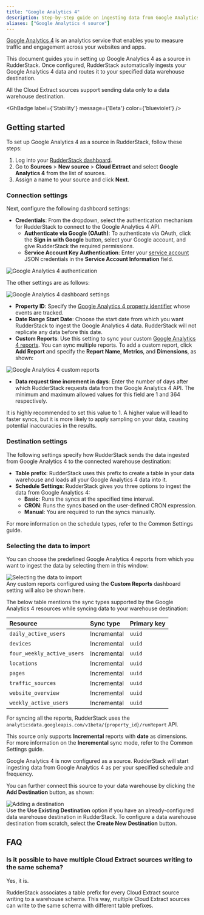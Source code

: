 ```yaml
---
title: "Google Analytics 4"
description: Step-by-step guide on ingesting data from Google Analytics 4 into RudderStack.
aliases: ["Google Analytics 4 source"]
---
```


[Google Analytics 4](https://analytics.google.com/) is an analytics service that enables you to measure traffic and engagement across your websites and apps.

This document guides you in setting up Google Analytics 4 as a source in RudderStack. Once configured, RudderStack automatically ingests your Google Analytics 4 data and routes it to your specified data warehouse destination.

<div class="warningBlock">
All the Cloud Extract sources support sending data only to a <Link to="/destinations/warehouse-destinations/">data warehouse destination</Link>.
</div>

<GhBadge
  label={'Stability'}
  message={'Beta'}
  color={'blueviolet'}
/>

## Getting started

To set up Google Analytics 4 as a source in RudderStack, follow these steps:

1. Log into your [RudderStack dashboard](https://app.rudderstack.com/).
2. Go to **Sources** > **New source** > **Cloud Extract** and select **Google Analytics 4** from the list of sources.
3. Assign a name to your source and click **Next**.

### Connection settings

Next, configure the following dashboard settings:

- **Credentials**: From the dropdown, select the authentication mechanism for RudderStack to connect to the Google Analytics 4 API.
    - **Authenticate via Google (OAuth)**: To authenticate via OAuth, click the **Sign in with Google** button, select your Google account, and give RudderStack the required permissions.
    - **Service Account Key Authentication**: Enter your <a href="https://cloud.google.com/iam/docs/creating-managing-service-account-keys#creating">service account</a> JSON credentials in the **Service Account Information** field.

<img src="../../assets/cloud-extract-sources/google-analytics-4-connection-settings-1.png" alt="Google Analytics 4 authentication" />

The other settings are as follows:

<img src="../../assets/cloud-extract-sources/google-analytics-4-connection-settings-2.png" alt="Google Analytics 4 dashboard settings" />

- **Property ID**: Specify the <a href="https://developers.google.com/analytics/devguides/reporting/data/v1/property-id">Google Analytics 4 property identifier</a> whose events are tracked.
- **Date Range Start Date**: Choose the start date from which you want RudderStack to ingest the Google Analytics 4 data. RudderStack will not replicate any data before this date.
- **Custom Reports**: Use this setting to sync your custom <a href="https://support.google.com/analytics/answer/10445879?hl=en">Google Analytics 4 reports</a>. You can sync multiple reports. To add a custom report, click **Add Report** and specify the **Report Name**, **Metrics**, and **Dimensions**, as shown:

<img src="../../assets/cloud-extract-sources/google-analytics-4-custom-report.png" alt="Google Analytics 4 custom reports" />

- **Data request time increment in days**: Enter the number of days after which RudderStack requests data from the Google Analytics 4 API. The minimum and maximum allowed values for this field are 1 and 364 respectively.

<div class="infoBlock">
It is highly recommended to set this value to 1. A higher value will lead to faster syncs, but it is more likely to apply sampling on your data, causing potential inaccuracies in the results.
</div>

### Destination settings

The following settings specify how RudderStack sends the data ingested from Google Analytics 4 to the connected warehouse destination:

- **Table prefix**: RudderStack uses this prefix to create a table in your data warehouse and loads all your Google Analytics 4 data into it.
- **Schedule Settings**: RudderStack gives you three options to ingest the data from Google Analytics 4:
    - **Basic**: Runs the syncs at the specified time interval. 
    - **CRON**: Runs the syncs based on the user-defined CRON expression.
    - **Manual**: You are required to run the syncs manually.

<div class="infoBlock">
For more information on the schedule types, refer to the <Link to="/sources/extract/common-settings/">Common Settings</Link> guide.
</div>

### Selecting the data to import

You can choose the predefined Google Analytics 4 reports from which you want to ingest the data by selecting them in this window:

<img src="../../assets/cloud-extract-sources/google-analytics-4-data-import-settings.png" alt="Selecting the data to import" />

<div class="infoBlock">
Any custom reports configured using the <strong>Custom Reports</strong> dashboard setting will also be shown here.
</div>

The below table mentions the sync types supported by the Google Analytics 4 resources while syncing data to your warehouse destination:

| Resource | Sync type | Primary key |
| :---| :--- | :----| 
| `daily_active_users` | Incremental | `uuid` |
| `devices` | Incremental | `uuid` |
| `four_weekly_active_users` | Incremental | `uuid` |
| `locations` | Incremental | `uuid` |
| `pages` | Incremental | `uuid` |
| `traffic_sources` | Incremental | `uuid` |
| `website_overview` | Incremental | `uuid` |
| `weekly_active_users` | Incremental | `uuid` |

For syncing all the reports, RudderStack uses the `analyticsdata.googleapis.com/v1beta/{property_id}/runReport` API.

<div class="warningBlock">
This source only supports <strong>Incremental</strong> reports with <strong>date</strong> as dimensions.
</div>

<div class="infoBlock">
For more information on the <strong>Incremental</strong> sync mode, refer to the <Link to="/sources/extract/common-settings/#sync-modes">Common Settings</Link> guide.
</div>

Google Analytics 4 is now configured as a source. RudderStack will start ingesting data from Google Analytics 4 as per your specified schedule and frequency.

You can further connect this source to your data warehouse by clicking the **Add Destination** button, as shown:

<img src="../../assets/cloud-extract-sources/add-destination.png" alt="Adding a destination" />

<div class="infoBlock">
Use the <strong>Use Existing Destination</strong> option if you have an already-configured data warehouse destination in RudderStack. To configure a data warehouse destination from scratch, select the <strong>Create New Destination</strong> button.
</div>

## FAQ

### Is it possible to have multiple Cloud Extract sources writing to the same schema?

Yes, it is.

RudderStack associates a table prefix for every Cloud Extract source writing to a warehouse schema. This way, multiple Cloud Extract sources can write to the same schema with different table prefixes.

<br />